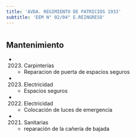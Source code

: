 ```yaml
---
title: 'AVDA. REGIMIENTO DE PATRICIOS 1933'
subtitle: 'EEM N° 02/04° E.REINGRESO'
---
```


#


## Mantenimiento

*  (2023) Carpinterías 
    + Reparacion de puerta de espacios seguros

*  (2023) Electricidad 
    + Espacios seguros

*  (2022) Electricidad 
    + Colocación de luces de emergencia

*  (2021) Sanitarias 
    + reparación de la cañería de bajada




